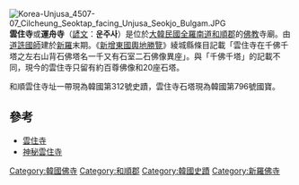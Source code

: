 [[File:Korea-Unjusa_4507-07_Cilcheung_Seoktap_facing_Unjusa_Seokjo_Bulgam.JPG|thumb]]
'''雲住寺'''或'''運舟寺'''（[[諺文|諺文]]：'''운주사'''）是位於[[大韓民國|大韓民國]][[全羅南道|全羅南道]][[和順郡|和順郡]]的[[韓國佛教|佛教]]寺廟。由[[道詵國師|道詵國師]]建於[[新羅|新羅]]末期。《[[新增東國輿地勝覽|新增東國輿地勝覽]]》綾城縣條目記載「雲住寺在千佛千塔之左右山背石佛塔名一千又有石室二石佛像異座」。與「千佛千塔」的記載不同，現今的雲住寺只留有約百尊佛像和20座石塔。

和順雲住寺址一帶現為韓國第312號史蹟，雲住寺石塔現為韓國第796號國寶。

== 參考 ==
* [http://big5chinese.visitkorea.or.kr/cht/SI/SI_CH_2_1_1_1.jsp?cid=332473 雲住寺]{{Dead link|date=2018年11月 |bot=InternetArchiveBot |fix-attempted=yes }}
* [http://www.cqvip.com/Main/Detail.aspx?id=28406038 神秘雲住寺]

[[Category:韓國佛寺|Category:韓國佛寺]]
[[Category:和順郡|Category:和順郡]]
[[Category:韓國史蹟|Category:韓國史蹟]]
[[Category:新羅佛寺|Category:新羅佛寺]]